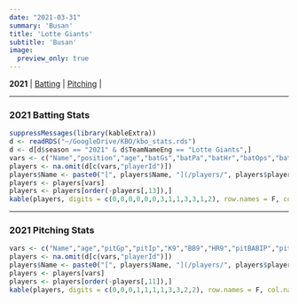 ```yaml
---
date: "2021-03-31"
summary: 'Busan'
title: 'Lotte Giants'
subtitle: 'Busan'
image:
  preview_only: true
---
```

**2021** | [Batting](#batting) | [Pitching](#pitching) | 
 
***
### 2021 Batting Stats {#batting}
```r
suppressMessages(library(kableExtra))
d <- readRDS("~/GoogleDrive/KBO/kbo_stats.rds")
d <- d[d$season == "2021" & d$TeamNameEng == "Lotte Giants",]
vars <- c("Name","position","age","batGs","batPa","batHr","batOps","batBBpct","batSOpct","ISO","batBABIP","wRCplus","batWAR")
players <- na.omit(d[c(vars,"playerId")])
players$Name <- paste0("[", players$Name, "](/players/", players$playerId, ")")
players <- players[vars]
players <- players[order(-players[,13]),]
kable(players, digits = c(0,0,0,0,0,0,3,1,1,3,3,1,2), row.names = F, col.names = c("Name","Pos","Age","G","PA","HR","OPS","BB%","SO%","ISO","BABIP","wRC+","WAR")) %>% kable_styling(bootstrap_options = c("striped", "hover"), fixed_thead = T) %>% column_spec(1, bold = T, border_right = F)
```
***
### 2021 Pitching Stats {#pitching}
```r
vars <- c("Name","age","pitGp","pitIp","K9","BB9","HR9","pitBABIP","pitEra","FIP","pitWAR")
players <- na.omit(d[c(vars,"playerId")])
players$Name <- paste0("[", players$Name, "](/players/", players$playerId, ")")
players <- players[vars]
players <- players[order(-players[,11]),]
kable(players, digits = c(0,0,0,1,1,1,1,3,3,2,2), row.names = F, col.names = c("Name","Age","G","IP","K/9","BB/9","HR/9","BABIP","ERA","FIP","WAR")) %>% kable_styling(bootstrap_options = c("striped", "hover"), fixed_thead = T) %>% column_spec(1, bold = T, border_right = F)
```
